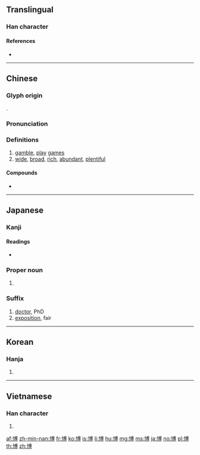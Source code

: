 {{character info/new}}
{{also|愽}}
==Translingual==
{{stroke order|strokes=12}}

===Han character===
{{Han char|rn=24|rad=十|as=10|sn=12|four=43046|canj=JIBI|ids=⿰十尃}}

====References====
* {{Han ref|kx=0157.130|dkj=02761|dj=0360.100|hdz=10066.020|uh=535A|ud=21338|bh=B3D5|bd=46037}}

----

==Chinese==
{{zh-forms}}

===Glyph origin===
{{Han etym}}
{{Han compound|十|尃|c1=s|c2=p|t1=|ls=psc}}.

===Pronunciation===
{{zh-pron
|m=bó
|c=bok3
|h=pfs=pok
|md=báuk
|mn=xm,qz,zz,tw:phok/xm:pok
|w=4poq
|mc=y
|oc=y
|cat=v,a
}}

===Definitions===
{{zh-hanzi}}

# [[gamble]], [[play]] [[game]]s
# [[wide]], [[broad]], [[rich]], [[abundant]], [[plentiful]]

====Compounds====
* {{zh-l|博客}}

----

==Japanese==

===Kanji===
{{ja-kanji|grade=4|rs=十10}}

====Readings====
* {{ja-readings|goon=[[はく]] (haku)|kanon=[[はく]] (haku)|kanyoon=[[ばく]] (baku)|kun=[[ひろい]] (hiroi), [[ひろめる]] (hiromeru)|nanori=[[とおる]] (tōru), [[はか]] (haka), [[ひろ]] (hiro), [[ひろし]] (hiroshi), [[ひろむ]] (hiromu)}}

===Proper noun===
{{ja-pos|proper|ひろし}}

# {{given name|male|lang=ja|sort=ひろし}}

===Suffix===
{{ja-pos|suffix|はく}}

# [[doctor]], PhD
# [[exposition]], fair

----

==Korean==

===Hanja===
{{ko-hanja|hangeul=박|eumhun=넓을|mr=pak}}

# {{defn|lang=ko|sort=十10}}

----

==Vietnamese==

===Han character===
{{vi-hantu|[[bác]], [[mác]], [[bạc]], [[vác]]|rs=十10}}

# {{defn|lang=vi|sort=十10}}

[[af:博]]
[[zh-min-nan:博]]
[[fr:博]]
[[ko:博]]
[[is:博]]
[[li:博]]
[[hu:博]]
[[mg:博]]
[[ms:博]]
[[ja:博]]
[[no:博]]
[[pl:博]]
[[th:博]]
[[zh:博]]